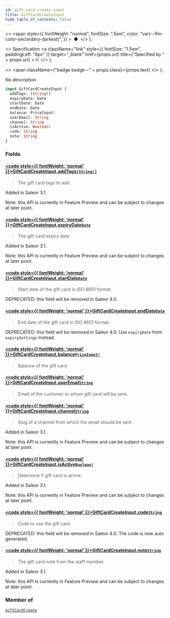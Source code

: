 ```yaml
---
id: gift-card-create-input
title: GiftCardCreateInput
hide_table_of_contents: false
---
```


  <>
    <span
      style={{
        fontWeight: "normal",
        fontSize: ".5em",
        color: "var(--ifm-color-secondary-darkest)",
      }}
    >
      &nbsp;●&nbsp;
    </span>
  </>
);

  <>
    Specification
    <a
      className="link"
      style={{ fontSize: "1.5em", paddingLeft: "4px" }}
      target="\_blank"
      href={props.url}
      title={"Specified by " + props.url}
    >
      ⎘
    </a>
  </>
);

  <>
    <span className={"badge badge--" + props.class}>{props.text}</span>
  </>
);

No description

```graphql
input GiftCardCreateInput {
  addTags: [String!]
  expiryDate: Date
  startDate: Date
  endDate: Date
  balance: PriceInput!
  userEmail: String
  channel: String
  isActive: Boolean!
  code: String
  note: String
}
```

### Fields

#### [<code style={{ fontWeight: 'normal' }}>GiftCardCreateInput.<b>addTags</b></code>](#)<Bullet />[`[String!]`](../../../storefront/miscellaneous/scalars/string) <Badge class="secondary" text="list"/> <Badge class="secondary" text="scalar"/>

> The gift card tags to add.

Added in Saleor 3.1.

Note: this API is currently in Feature Preview and can be subject to changes at later point.

>

#### [<code style={{ fontWeight: 'normal' }}>GiftCardCreateInput.<b>expiryDate</b></code>](#)<Bullet />[`Date`](../../../storefront/miscellaneous/scalars/date) <Badge class="secondary" text="scalar"/>

> The gift card expiry date.

Added in Saleor 3.1.

Note: this API is currently in Feature Preview and can be subject to changes at later point.

>

#### [<code style={{ fontWeight: 'normal' }}>GiftCardCreateInput.<b>startDate</b></code>](#)<Bullet />[`Date`](../../../storefront/miscellaneous/scalars/date) <Badge class="secondary" text="scalar"/>

> Start date of the gift card in ISO 8601 format.

DEPRECATED: this field will be removed in Saleor 4.0.

>

#### [<code style={{ fontWeight: 'normal' }}>GiftCardCreateInput.<b>endDate</b></code>](#)<Bullet />[`Date`](../../../storefront/miscellaneous/scalars/date) <Badge class="secondary" text="scalar"/>

> End date of the gift card in ISO 8601 format.

DEPRECATED: this field will be removed in Saleor 4.0. Use `expiryDate` from `expirySettings` instead.

>

#### [<code style={{ fontWeight: 'normal' }}>GiftCardCreateInput.<b>balance</b></code>](#)<Bullet />[`PriceInput!`](../../../storefront/miscellaneous/inputs/price-input) <Badge class="secondary" text="non-null"/> <Badge class="secondary" text="input"/>

> Balance of the gift card.

#### [<code style={{ fontWeight: 'normal' }}>GiftCardCreateInput.<b>userEmail</b></code>](#)<Bullet />[`String`](../../../storefront/miscellaneous/scalars/string) <Badge class="secondary" text="scalar"/>

> Email of the customer to whom gift card will be sent.

#### [<code style={{ fontWeight: 'normal' }}>GiftCardCreateInput.<b>channel</b></code>](#)<Bullet />[`String`](../../../storefront/miscellaneous/scalars/string) <Badge class="secondary" text="scalar"/>

> Slug of a channel from which the email should be sent.

Added in Saleor 3.1.

Note: this API is currently in Feature Preview and can be subject to changes at later point.

>

#### [<code style={{ fontWeight: 'normal' }}>GiftCardCreateInput.<b>isActive</b></code>](#)<Bullet />[`Boolean!`](../../../storefront/miscellaneous/scalars/boolean) <Badge class="secondary" text="non-null"/> <Badge class="secondary" text="scalar"/>

> Determine if gift card is active.

Added in Saleor 3.1.

Note: this API is currently in Feature Preview and can be subject to changes at later point.

>

#### [<code style={{ fontWeight: 'normal' }}>GiftCardCreateInput.<b>code</b></code>](#)<Bullet />[`String`](../../../storefront/miscellaneous/scalars/string) <Badge class="secondary" text="scalar"/>

> Code to use the gift card.

DEPRECATED: this field will be removed in Saleor 4.0. The code is now auto generated.

>

#### [<code style={{ fontWeight: 'normal' }}>GiftCardCreateInput.<b>note</b></code>](#)<Bullet />[`String`](../../../storefront/miscellaneous/scalars/string) <Badge class="secondary" text="scalar"/>

> The gift card note from the staff member.

Added in Saleor 3.1.

Note: this API is currently in Feature Preview and can be subject to changes at later point.

>

### Member of

[`giftCardCreate`](../../../storefront/gift-cards/mutations/gift-card-create) <Badge class="secondary" text="mutation"/>
